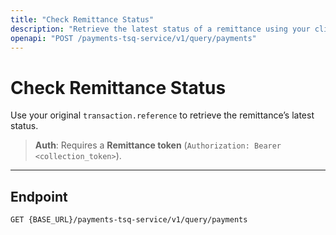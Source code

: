 ```yaml
---
title: "Check Remittance Status"
description: "Retrieve the latest status of a remittance using your client reference/uuid."
openapi: "POST /payments-tsq-service/v1/query/payments"
---
```


# Check Remittance Status

Use your original `transaction.reference` to retrieve the remittance’s latest status.

> **Auth**: Requires a **Remittance token** (`Authorization: Bearer <collection_token>`).

---

## Endpoint

```http
GET {BASE_URL}/payments-tsq-service/v1/query/payments
